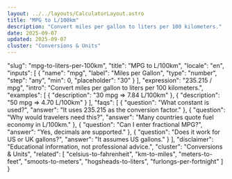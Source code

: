 ```yaml
---
layout: ../../layouts/CalculatorLayout.astro
title: "MPG to L/100km"
description: "Convert miles per gallon to liters per 100 kilometers."
date: 2025-09-07
updated: 2025-09-07
cluster: "Conversions & Units"
---
```


  "slug": "mpg-to-liters-per-100km",
  "title": "MPG to L/100km",
  "locale": "en",
  "inputs": [
    {
      "name": "mpg",
      "label": "Miles per Gallon",
      "type": "number",
      "step": "any",
      "min": 0,
      "placeholder": "30"
    }
  ],
  "expression": "235.215 / mpg",
  "intro": "Convert miles per gallon to liters per 100 kilometers.",
  "examples": [
    {
      "description": "30 mpg ⇒ 7.84 L/100km"
    },
    {
      "description": "50 mpg ⇒ 4.70 L/100km"
    }
  ],
  "faqs": [
    {
      "question": "What constant is used?",
      "answer": "It uses 235.215 as the conversion factor."
    },
    {
      "question": "Why would travelers need this?",
      "answer": "Many countries quote fuel economy in L/100km."
    },
    {
      "question": "Can I enter fractional MPG?",
      "answer": "Yes, decimals are supported."
    },
    {
      "question": "Does it work for US or UK gallons?",
      "answer": "It assumes US gallons."
    }
  ],
  "disclaimer": "Educational information, not professional advice.",
  "cluster": "Conversions & Units",
  "related": [
    "celsius-to-fahrenheit",
    "km-to-miles",
    "meters-to-feet",
    "smoots-to-meters",
    "hogsheads-to-liters",
    "furlongs-per-fortnight"
  ]
}

<Calculator schema={schema} />
